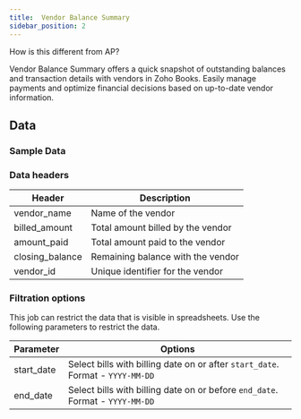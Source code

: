 ```yaml
---
title:  Vendor Balance Summary
sidebar_position: 2
---
```


How is this different from AP? 


Vendor Balance Summary offers a quick snapshot of outstanding balances and transaction details with vendors in Zoho Books. Easily manage payments and optimize financial decisions based on up-to-date vendor information.

<AddJob
  template="gsheet_zoho_books_db_get_vendor_balance_summary"
/>


## Data

### Sample Data

<Gsheet
  src="https://docs.google.com/spreadsheets/d/1-gX-uq5YrTW-6gQJYM-mNXitEOfJLTiQCvPtV8CR1Yc/edit#gid=1691982332"
/>


### Data headers

| Header           | Description                                           |
|------------------|-------------------------------------------------------|
| vendor_name      | Name of the vendor                                    |
| billed_amount    | Total amount billed by the vendor                      |
| amount_paid      | Total amount paid to the vendor                        |
| closing_balance  | Remaining balance with the vendor                      |
| vendor_id        | Unique identifier for the vendor                       |


### Filtration options

This job can restrict the data that is visible in spreadsheets. Use the following parameters to restrict the data.

| Parameter | Options |
|----|----|
| start_date | Select bills with billing date on or after `start_date`. Format - `YYYY-MM-DD` |
| end_date | Select bills with billing date on or before `end_date`. Format - `YYYY-MM-DD` |


<!---
## Others

### Similar jobs

Similar sort of data can be achieved by using get accounting transaction job and filtering it by invoice type. 

### Reports that use this job

Here are some of the report templates that use this job: 
-->